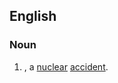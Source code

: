 {{also|broken arrow}}
==English==

===Noun===
{{en-noun}}

# {{lb|en|US|euphemistic}} {{alternative spelling of|broken arrow|nodot=1|lang=en}}, a [[nuclear]] [[accident]].